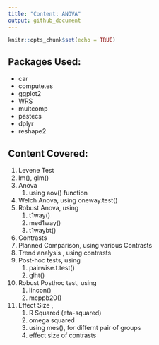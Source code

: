 ```yaml
---
title: "Content: ANOVA"
output: github_document
---
```


```r
knitr::opts_chunk$set(echo = TRUE)
```

## **Packages Used:**
* car
* compute.es
* ggplot2
* WRS
* multcomp
* pastecs
* dplyr
* reshape2


## **Content Covered:**
1. Levene Test
1. lm(), glm()
1. Anova
   1. using aov() function

1. Welch Anova, using oneway.test()
1. Robust Anova, using
   1. t1way()
   1. med1way()
   1. t1waybt()
1. Contrasts
1. Planned Comparison, using various Contrasts
1. Trend analysis , using contrasts
1. Post-hoc tests, using
   1. pairwise.t.test()
   1. glht()
   
1. Robust Posthoc test, using
   1. lincon()
   1. mcppb20()
   
1. Effect Size , 
   1. R Squared (eta-squared)
   1. omega squared
   1. using mes(), for differnt pair of groups
   1. effect size of contrasts

